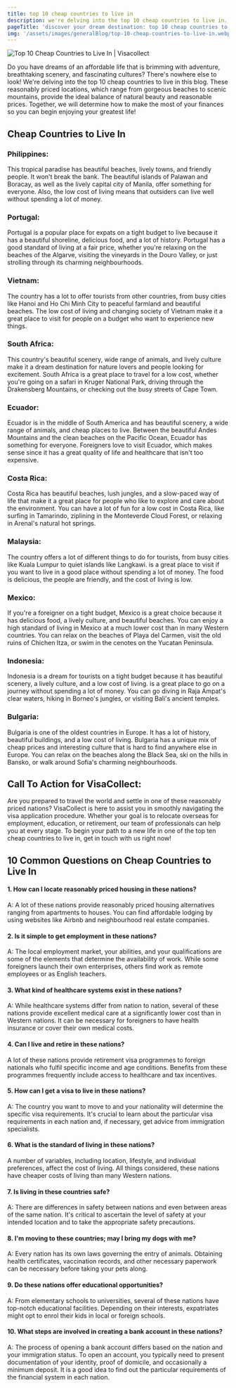 ```yaml
---
title: top 10 cheap countries to live in
description: we're delving into the top 10 cheap countries to live in. these reasonably priced locations provide the balance of natural beauty and reasonable prices.
pageTitle: 'discover your dream destination: top 10 cheap countries to live in'
img: '/assets/images/generalBlog/top-10-cheap-countries-to-live-in.webp'
---
```


<BlogContentHero className="mt-0">
  <img
    src="/assets/images/generalBlog/top-10-cheap-countries-to-live-in.webp"
    alt="Top 10 Cheap Countries to Live In | Visacollect"
  />
</BlogContentHero>

Do you have dreams of an affordable life that is brimming with adventure, breathtaking scenery, and fascinating cultures? There's nowhere else to look! We're delving into the top 10 cheap countries to live in this blog. These reasonably priced locations, which range from gorgeous beaches to scenic mountains, provide the ideal balance of natural beauty and reasonable prices. Together, we will determine how to make the most of your finances so you can begin enjoying your greatest life!

## Cheap Countries to Live In

### Philippines:

This tropical paradise has beautiful beaches, lively towns, and friendly people. It won't break the bank. The beautiful islands of Palawan and Boracay, as well as the lively capital city of Manila, offer something for everyone. Also, the low cost of living means that outsiders can live well without spending a lot of money.

### Portugal:

Portugal is a popular place for expats on a tight budget to live because it has a beautiful shoreline, delicious food, and a lot of history. Portugal has a good standard of living at a fair price, whether you're relaxing on the beaches of the Algarve, visiting the vineyards in the Douro Valley, or just strolling through its charming neighbourhoods.

### Vietnam:

The country has a lot to offer tourists from other countries, from busy cities like Hanoi and Ho Chi Minh City to peaceful farmland and beautiful beaches. The low cost of living and changing society of Vietnam make it a great place to visit for people on a budget who want to experience new things.

### South Africa:

This country's beautiful scenery, wide range of animals, and lively culture make it a dream destination for nature lovers and people looking for excitement. South Africa is a great place to travel for a low cost, whether you're going on a safari in Kruger National Park, driving through the Drakensberg Mountains, or checking out the busy streets of Cape Town.

### Ecuador:

Ecuador is in the middle of South America and has beautiful scenery, a wide range of animals, and cheap places to live. Between the beautiful Andes Mountains and the clean beaches on the Pacific Ocean, Ecuador has something for everyone. Foreigners love to visit Ecuador, which makes sense since it has a great quality of life and healthcare that isn't too expensive.

### Costa Rica:

Costa Rica has beautiful beaches, lush jungles, and a slow-paced way of life that make it a great place for people who like to explore and care about the environment. You can have a lot of fun for a low cost in Costa Rica, like surfing in Tamarindo, ziplining in the Monteverde Cloud Forest, or relaxing in Arenal's natural hot springs.

### Malaysia:

The country offers a lot of different things to do for tourists, from busy cities like Kuala Lumpur to quiet islands like Langkawi. <LinkText href="/my" text="Malaysia"/> is a great place to visit if you want to live in a good place without spending a lot of money. The food is delicious, the people are friendly, and the cost of living is low.

### Mexico:

If you're a foreigner on a tight budget, Mexico is a great choice because it has delicious food, a lively culture, and beautiful beaches. You can enjoy a high standard of living in Mexico at a much lower cost than in many Western countries. You can relax on the beaches of Playa del Carmen, visit the old ruins of Chichen Itza, or swim in the cenotes on the Yucatan Peninsula.

### Indonesia:

Indonesia is a dream for tourists on a tight budget because it has beautiful scenery, a lively culture, and a low cost of living. <LinkText href="/id" text="Indonesia"/> is a great place to go on a journey without spending a lot of money. You can go diving in Raja Ampat's clear waters, hiking in Borneo's jungles, or visiting Bali's ancient temples.

### Bulgaria:

Bulgaria is one of the oldest countries in Europe. It has a lot of history, beautiful buildings, and a low cost of living. Bulgaria has a unique mix of cheap prices and interesting culture that is hard to find anywhere else in Europe. You can relax on the beaches along the Black Sea, ski on the hills in Bansko, or walk around Sofia's charming neighbourhoods.

## Call To Action for VisaCollect:

Are you prepared to travel the world and settle in one of these reasonably priced nations? VisaCollect is here to assist you in smoothly navigating the visa application procedure. Whether your goal is to relocate overseas for employment, education, or retirement, our team of professionals can help you at every stage. To begin your path to a new life in one of the top ten cheap countries to live in, get in touch with us right now!

## 10 Common Questions on Cheap Countries to Live In

#### 1. How can I locate reasonably priced housing in these nations?

A: A lot of these nations provide reasonably priced housing alternatives ranging from apartments to houses. You can find affordable lodging by using websites like Airbnb and neighbourhood real estate companies.

#### 2. Is it simple to get employment in these nations?

A: The local employment market, your abilities, and your qualifications are some of the elements that determine the availability of work. While some foreigners launch their own enterprises, others find work as remote employees or as English teachers.

#### 3. What kind of healthcare systems exist in these nations?

A: While healthcare systems differ from nation to nation, several of these nations provide excellent medical care at a significantly lower cost than in Western nations. It can be necessary for foreigners to have health insurance or cover their own medical costs.

#### 4. Can I live and retire in these nations?

A lot of these nations provide retirement visa programmes to foreign nationals who fulfil specific income and age conditions. Benefits from these programmes frequently include access to healthcare and tax incentives.

#### 5. How can I get a visa to live in these nations?

A: The country you want to move to and your nationality will determine the specific visa requirements. It's crucial to learn about the particular visa requirements in each nation and, if necessary, get advice from immigration specialists.

#### 6. What is the standard of living in these nations?

A number of variables, including location, lifestyle, and individual preferences, affect the cost of living. All things considered, these nations have cheaper costs of living than many Western nations.

#### 7. Is living in these countries safe?

A: There are differences in safety between nations and even between areas of the same nation. It's critical to ascertain the level of safety at your intended location and to take the appropriate safety precautions.

#### 8. I'm moving to these countries; may I bring my dogs with me?

A: Every nation has its own laws governing the entry of animals. Obtaining health certificates, vaccination records, and other necessary paperwork can be necessary before taking your pets along.

#### 9. Do these nations offer educational opportunities?

A: From elementary schools to universities, several of these nations have top-notch educational facilities. Depending on their interests, expatriates might opt to enrol their kids in local or foreign schools.

#### 10. What steps are involved in creating a bank account in these nations?

A: The process of opening a bank account differs based on the nation and your immigration status. To open an account, you typically need to present documentation of your identity, proof of domicile, and occasionally a minimum deposit. It is a good idea to find out the particular requirements of the financial system in each nation.
